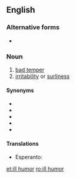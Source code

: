 {{also|ill-humor}}
==English==

===Alternative forms===
* {{l|en|ill humour}}

===Noun===
{{en-noun}}

# [[bad temper]]
# [[irritability]] or [[surliness]]

====Synonyms====
* {{l|en|bad mood}}
* {{l|en|bad temper}}
* {{l|en|crankiness}}
* {{l|en|hump}}
* {{l|en|spleen}}

====Translations====
{{trans-top|bad temper}}
* Esperanto: {{t|eo|spleno}}
{{trans-mid}}
{{trans-bottom}}

[[et:ill humor]]
[[ro:ill humor]]